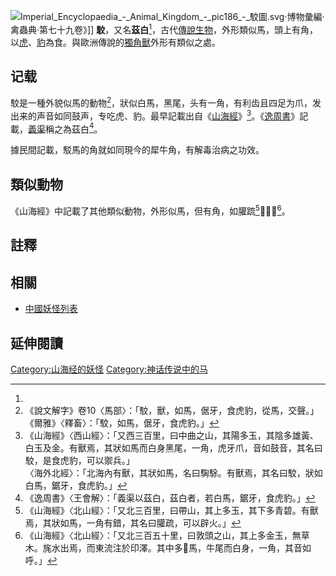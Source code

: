 [[File:Imperial_Encyclopaedia_-_Animal_Kingdom_-_pic186_-_駮圖.svg|thumb]]·博物彙編·禽蟲典·第七十九卷》]]
'''駮'''{{NoteTag|有時誤作「驳」{{CN}}。}}，又名'''茲白'''<ref name="逸周書" />，古代[[傳說生物|傳說生物]]，外形類似馬，頭上有角，以[[虎|虎]]、[[豹|豹]]為食。與歐洲傳說的[[獨角獸|獨角獸]]外形有類似之處。

==记载==
駮是一種外貌似馬的動物<ref>《說文解字》卷10〈馬部〉：「駮，獸，如馬，倨牙，食虎豹，從馬，交聲。」<br>《爾雅》〈釋畜〉：「駮，如馬，倨牙，食虎豹。」</ref>，狀似白馬，黑尾，头有一角，有利齿且四足为爪，发出来的声音如同鼓声，专吃虎、豹。最早記載出自《[[山海經|山海經]]》<ref>《山海經》〈西山經〉：「又西三百里，曰中曲之山，其陽多玉，其陰多雄黃、白玉及金。有獸焉，其狀如馬而白身黑尾，一角，虎牙爪，音如鼓音，其名曰駮，是食虎豹，可以禦兵。」<br>〈海外北經〉：「北海內有獸，其狀如馬，名曰騊駼。有獸焉，其名曰駮，狀如白馬，鋸牙，食虎豹。」</ref>。《[[逸周書|逸周書]]》記載，[[義渠|義渠]]稱之為茲白<ref name="逸周書">《逸周書》〈王會解〉：「義渠以茲白，茲白者，若白馬，鋸牙，食虎豹。」</ref>。

據民間記載，駁馬的角就如同現今的犀牛角，有解毒治病之功效。

==類似動物==
《山海經》中記載了其他類似動物，外形似馬，但有角，如䑏䟽<ref>《山海經》〈北山經〉：「又北三百里，曰帶山，其上多玉，其下多青碧。有獸焉，其狀如馬，一角有錯，其名曰䑏疏，可以辟火。」</ref>、𩣡馬<ref>《山海經》〈北山經〉：「又北三百五十里，曰敦頭之山，其上多金玉，無草木。旄水出焉，而東流注於印澤。其中多𩣡馬，牛尾而白身，一角，其音如呼。」 </ref>。

==註釋==
{{NoteFoot}}
{{reflist}}

== 相關 ==
*[[中國妖怪列表|中國妖怪列表]]

== 延伸閱讀 ==
{{wikisource|山海經/西山經}}
{{Wikisource further reading}}

[[Category:山海经的妖怪|Category:山海经的妖怪]]
[[Category:神话传说中的马|Category:神话传说中的马]]